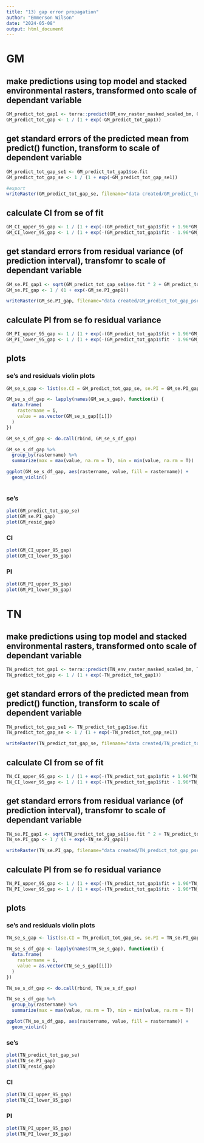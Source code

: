 ```yaml
---
title: "13) gap error propagation"
author: "Emmerson Wilson"
date: "2024-05-08"
output: html_document
---
```


# GM
## make predictions using top model and stacked environmental rasters, transformed onto scale of dependant variable
```r
GM_predict_tot_gap1 <- terra::predict(GM_env_raster_masked_scaled_bm, GM_model_tot_gap, se.fit = T)
GM_predict_tot_gap <- 1 / (1 + exp(-GM_predict_tot_gap1))
```

## get standard errors of the predicted mean from predict() function, transform to scale of dependent variable 
```r
GM_predict_tot_gap_se1 <- GM_predict_tot_gap1$se.fit
GM_predict_tot_gap_se <- 1 / (1 + exp(-GM_predict_tot_gap_se1))

#export
writeRaster(GM_predict_tot_gap_se, filename="data created/GM_predict_tot_gap_se.tif", overwrite=TRUE)
```

## calculate CI from se of fit
```r
GM_CI_upper_95_gap <- 1 / (1 + exp(-(GM_predict_tot_gap1$fit + 1.96*GM_predict_tot_gap_se1)))
GM_CI_lower_95_gap <- 1 / (1 + exp(-(GM_predict_tot_gap1$fit - 1.96*GM_predict_tot_gap_se1)))


```


## get standard errors from residual variance (of prediction interval), transfomr to scale of dependant variable
```r
GM_se.PI_gap1 <- sqrt(GM_predict_tot_gap_se1$se.fit ^ 2 + GM_predict_tot_gap1$residual.scale ^ 2)
GM_se.PI_gap <- 1 / (1 + exp(-GM_se.PI_gap1))

writeRaster(GM_se.PI_gap, filename="data created/GM_predict_tot_gap_pse.tif", overwrite=TRUE)

```

## calculate PI from se fo residual variance
```r
GM_PI_upper_95_gap <- 1 / (1 + exp(-(GM_predict_tot_gap1$fit + 1.96*GM_se.PI_gap1)))
GM_PI_lower_95_gap <- 1 / (1 + exp(-(GM_predict_tot_gap1$fit - 1.96*GM_se.PI_gap1)))
```

## plots

### se's and residuals violin plots
```r

GM_se_s_gap <- list(se.CI = GM_predict_tot_gap_se, se.PI = GM_se.PI_gap, resid = GM_predict_tot_gap1$residual.scale)

GM_se_s_df_gap <- lapply(names(GM_se_s_gap), function(i) {
  data.frame(
    rastername = i,
    value = as.vector(GM_se_s_gap[[i]])
  )
})

GM_se_s_df_gap <- do.call(rbind, GM_se_s_df_gap)

GM_se_s_df_gap %>% 
  group_by(rastername) %>% 
  summarize(max = max(value, na.rm = T), min = min(value, na.rm = T))

ggplot(GM_se_s_df_gap, aes(rastername, value, fill = rastername)) +
  geom_violin() 



```

### se's
```r
plot(GM_predict_tot_gap_se)
plot(GM_se.PI_gap)
plot(GM_resid_gap)
```

### CI
```r
plot(GM_CI_upper_95_gap)
plot(GM_CI_lower_95_gap)
```

### PI
```r
plot(GM_PI_upper_95_gap)
plot(GM_PI_lower_95_gap)
```

# TN
## make predictions using top model and stacked environmental rasters, transformed onto scale of dependant variable
```r
TN_predict_tot_gap1 <- terra::predict(TN_env_raster_masked_scaled_bm, TN_model_tot_gap, se.fit = T)
TN_predict_tot_gap <- 1 / (1 + exp(-TN_predict_tot_gap1))
```

## get standard errors of the predicted mean from predict() function, transform to scale of dependent variable 
```r
TN_predict_tot_gap_se1 <- TN_predict_tot_gap1$se.fit
TN_predict_tot_gap_se <- 1 / (1 + exp(-TN_predict_tot_gap_se1))

writeRaster(TN_predict_tot_gap_se, filename="data created/TN_predict_tot_gap_se.tif", overwrite=TRUE)

```

## calculate CI from se of fit
```r
TN_CI_upper_95_gap <- 1 / (1 + exp(-(TN_predict_tot_gap1$fit + 1.96*TN_predict_tot_gap_se1)))
TN_CI_lower_95_gap <- 1 / (1 + exp(-(TN_predict_tot_gap1$fit - 1.96*TN_predict_tot_gap_se1)))
```


## get standard errors from residual variance (of prediction interval), transfomr to scale of dependant variable
```r
TN_se.PI_gap1 <- sqrt(TN_predict_tot_gap_se1$se.fit ^ 2 + TN_predict_tot_gap1$residual.scale ^ 2)
TN_se.PI_gap <- 1 / (1 + exp(-TN_se.PI_gap1))

writeRaster(TN_se.PI_gap, filename="data created/TN_predict_tot_gap_pse.tif", overwrite=TRUE)
```

## calculate PI from se fo residual variance
```r
TN_PI_upper_95_gap <- 1 / (1 + exp(-(TN_predict_tot_gap1$fit + 1.96*TN_se.PI_gap1)))
TN_PI_lower_95_gap <- 1 / (1 + exp(-(TN_predict_tot_gap1$fit - 1.96*TN_se.PI_gap1)))
```

## plots

### se's and residuals violin plots
```r

TN_se_s_gap <- list(se.CI = TN_predict_tot_gap_se, se.PI = TN_se.PI_gap, resid =TN_predict_tot_gap1$residual.scale)

TN_se_s_df_gap <- lapply(names(TN_se_s_gap), function(i) {
  data.frame(
    rastername = i,
    value = as.vector(TN_se_s_gap[[i]])
  )
})

TN_se_s_df_gap <- do.call(rbind, TN_se_s_df_gap)

TN_se_s_df_gap %>% 
  group_by(rastername) %>% 
  summarize(max = max(value, na.rm = T), min = min(value, na.rm = T))

ggplot(TN_se_s_df_gap, aes(rastername, value, fill = rastername)) +
  geom_violin() 
```

### se's
```r
plot(TN_predict_tot_gap_se)
plot(TN_se.PI_gap)
plot(TN_resid_gap)
```

### CI
```r
plot(TN_CI_upper_95_gap)
plot(TN_CI_lower_95_gap)
```

### PI
```r
plot(TN_PI_upper_95_gap)
plot(TN_PI_lower_95_gap)
```